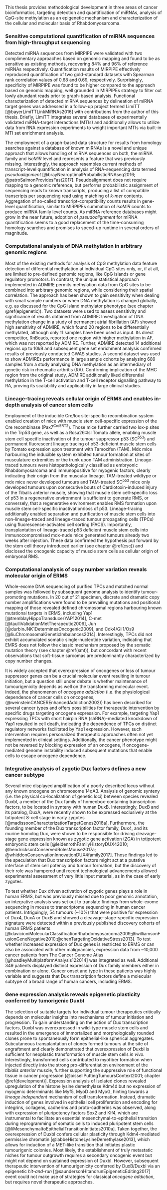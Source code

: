 This thesis provides methodological development in three areas of cancer bioinformatics, targeting detection and quantification of miRNAs, analysis of CpG-site methylation as an epigenetic mechanism and characterization of the cellular and molecular basis of Rhabdomyosarcoma. 

### Sensitive computational quantification of miRNA sequences from high-throughput sequencing

Detected miRNA sequences from MIRPIPE were validated with two complimentary approaches based on genomic mapping and found to be as sensitive as existing methods, recovering 84% and 96% of reference miRNAs respectively. Quantification results of MIRPIPE effectively reproduced quantification of two gold-standard datasets with Spearman rank correlation values of 0.68 and 0.69, respectively. Surprisingly, specificity of MIRPIPE was found to be higher compared to the approach based on genomic mapping, well grounded in MIRPIPEs strategy to filter out lowly abundant reads prior to graph-based analysis. Functional characterization of detected miRNA sequences by delineation of miRNA target genes was addressed in a follow-up project termed LimiTT [@bayerLimiTTLinkMiRNAs2016] with contributions from the author of this thesis. Briefly, LimiTT integrates several databases of experimentally validated miRNA-target interactions (MTIs) and additionally allows to utilize data from RNA expression experiments to weight important MTIs via built-in MTI set enrichment analysis.

The employment of a graph-based data structure for results from homology searches against a database of known miRNAs is a novel and unique approach that allows handling of miRNA sequences on both, the miRNA family and *isoMiR* level and represents a feature that was previously missing. Interestingly, the approach resembles current methods of transcript-level quantification in analysis of RNA-sequencing data termed *pseudoalignment* [@brayNearoptimalProbabilisticRNAseq2016; @patroSalmonProvidesFast2017]. Pseudoalignment does not require mapping to a genomic reference, but performs probabilistic assignment of sequencing reads to known transcripts, producing a list of compatible transcripts per sequencing read using matching of *k-mer* contents. Aggregation of so-called transcript-compatibility counts results in gene-level quantification, similar to MIRPIPEs summation of *isoMiR* counts to produce miRNA family level counts. As miRNA reference databases might grow in the near future, adoption of *pseudoalignment* for miRNA quantification seems to a good replacement of the time-consuming homology searches and promises to speed-up runtime in several orders of magnitude.

### Computational analysis of DNA methylation in arbitrary genomic regions

Most of the existing methods for analysis of CpG methylation data feature detection of differential methylation at individual CpG sites only, or, if at all, are limited to pre-defined genomic regions, like CpG islands or gene regulatory promotors. In contrast, the unique statistical approach implemented in ADMIRE permits methylation data from CpG sites to be combined into arbitrary genomic regions, while considering their spatial correlation. The approach has been shown to gain sensitivity when dealing with small sample numbers or when DNA methylation is changed globally, e.g. as discussed for the CpG island methylator phenotype (see chapter \@ref(epigenetic)). Two datasets were used to assess sensitivity and significance of results obtained from ADMIRE: Investigation of DNA methylation change in a study of permanent atrial fibrillation (AF) showed high sensitivity of ADMIRE, which found 20 regions to be differentially methylated, although only 11 samples have been used as input. Its direct competitor, RnBeads, reported one region with higher methylation in AF, which was not reported by ADMIRE. Further, ADMIRE detected 14 additional regions up to 10kB and subsequent gene set enrichment analysis confirmed results of previously conducted GWAS studies. A second dataset was used to show ADMIREs performance in large sample cohorts by analysing 689 samples from a study analysing DNA methylation as an intermediary of genetic risk in rheumatic arthritis (RA). Confirming implication of the MHC region from the original study, ADMIRE additionally liked differential methylation in the T-cell activation and T-cell receptor signalling pathway to RA, proving its scalability and applicability in large clinical studies.

### Lineage-tracing reveals cellular origin of ERMS and enables in-depth analysis of cancer stem cells

Employment of the inducible Cre/lox site-specific recombination system enabled creation of mice with muscle stem cell-specific expression of the Cre recombinase (Pax7^CreERT2^). Those mice further carried two lox-p sites in the Trp53 gene, as well as a Rosa26::lsl Tomato allele, enabling muscle stem cell specific inactivation of the tumour suppressor p53 (SC^p53^) and permanent fluorescent lineage tracing of p53-deficient muscle stem cells by Tomato expression upon treatment with Tamoxifen (TAM). Mdx mice harbouring the inducible system exhibited tumour formation at sites of musculature extremities or the trunk upon TAM administration. Lineage-traced tumours were histopathologically classified as embryonic Rhabdomyosarcoma and immunopositive for myogenic factors, clearly indicating their origin from the muscular lineage. TAM-treated wildtype or mdx mice never developed tumours and TAM-treated SC^p53^ mice only developed tumours upon consecutive bouts of Cardiotoxin-induced injury of the Tibalis anterior muscle, showing that muscle stem cell-specific loss of p53 in a regenerative environment is sufficient to generate RMS, or conversely, that a regenerative environment enables RMS formation upon muscle stem cell-specific inactivation/loss of p53. Lineage-tracing additionally enabled separation and purification of muscle stem cells into non-lineage-traced and lineage-traced tumour propagating cells (TPCs) using fluorescence-activated cell sorting (FACS). Importantly, transplantation of lineage-traced p53 deficient muscle stem cells into immunocompromised mdx-nude mice generated tumours already two weeks after injection. These data confirmed the hypothesis put forward by the stem cell theory introduced earlier (see chapter \@ref(csc)) and disclosed the oncogenic capacity of muscle stem cells as cellular origin of embryonal RMS. 

### Computational analysis of copy number variation reveals molecular origin of ERMS

Whole-exome DNA sequencing of purified TPCs and matched normal samples was followed by subsequent genome analysis to identify tumour-promoting mutations. In 20 out of 21 specimen, discrete and dramatic copy number amplifications were found to be prevailing mutations and positional mapping of those revealed defined chromosomal regions harbouring known mutational targets in ERMS, including Yap1 [@tremblayHippoTransducerYAP12014], C-met [@taulliValidationMetTherapeutic2006], Jun [@durbinJNK1DeterminesOncogenic2009], and Cdk4/Gli1/Os9 [@liuChromosomalGeneticImbalances2014]. Interestingly, TPCs did not exhibit accumulated somatic single-nucleotide variation, indicating that EMRS does not follow the classic mechanism proposed by the somatic mutation theory (see chapter \@ref(smt)), but concordant with recent observations that soft-tissue sarcomas are predominantly characterized by copy number changes. 

It is widely accepted that overexpression of oncogenes or loss of tumour suppressor genes can be a crucial molecular event resulting in tumour initiation, but a question still under debate is whether maintenance of tumourigenicity depends as well on the transforming molecular event. Indeed, the phenomenon of *oncogene addiction* (i.e. the physiological dependence of cancer cells on oncogenes, (@weinsteinCANCEREnhancedAddiction2002)) has been described for several cancer types and offers possibilities for therapeutic intervention by specific drugs targeting oncogene expression. For example, targeting Yap1 expressing TPCs with short hairpin RNA (shRNA)-mediated knockdown of Yap1 resulted in cell death, indicating the dependence of TPCs on distinct regulatory networks facilitated by Yap1 expression. However, such intervention requires personalized therapeutic approaches often not yet implemented in clinical settings. Additionally, the cancer phenotype might not be reversed by blocking expression of an oncogene, if oncogene-mediated genome instability induced subsequent mutations that enable cells to escape oncogene dependence.

### Integrative analysis of zygotic Dux factors defines a new cancer subtype

Several mice displayed amplification of a poorly described locus without any known oncogene on chromosome 14qA3. Analysis of genomic synteny (i.e. the physical co-localization of genetic loci) between species revealed Duxbl, a member of the Dux family of homeobox-containing transcription factors, to be located in synteny with human DuxB. Interestingly, DuxB and its paralog, DuxA, were recently shown to be expressed exclusively at the totipotent 8-cell stage in early zygotes [@madissoonCharacterizationTargetGenes2016a]. Furthermore, the founding member of the Dux transcription factor family, Dux4, and its murine homolog Dux, were shown to be responsible for driving cleavage-stage gene expression known as zygotic gene activation (ZGA) in totipotent embryonic stem cells [@leidenrothFamilyHistoryDUX42010; @hendricksonConservedRolesMouse2017a; @whiddonConservationInnovationDUX4family2017]. Those findings led to the speculation that Dux transcription factors might act at a putative interface of stem cell potency and tumour formation, but the discovery of their role was hampered until recent technological advancements allowed experimental assessment of very little input material, as in the case of early zygotes.

To test whether Dux driven activation of zygotic genes plays a role in human ERMS, but was previously missed due to poor genomic annotation, an integrative analysis was set out to translate findings from whole-exome sequencing in mouse to transcriptome sequencing in human cancer patients. Intriguingly, 54 tumours (~10%) that were positive for expression of Dux4, DuxA or DuxB and showed a cleavage-stage-specific expression signature were detected within a previously published discovery cohorts of human ERMS patients [@davicioniMolecularClassificationRhabdomyosarcoma2009;@williamsonFusionGeneNegative2010;@chenTargetingOxidativeStress2013]. To test whether increased expression of Dux genes is restricted to ERMS or can also be associated with other malignancies, expression data from ~10,000 cancer patients from The Cancer Genome Atlas [@hoadleyMultiplatformAnalysis122014] was integrated as well. Additional 349 patients displayed distinct expression of Dux family members either in combination or alone. Cancer onset and type in these patients was highly variable and suggests that Dux transcription factors define a molecular subtype of a broad range of human cancers, including ERMS.

### Gene expression analysis reveals epigenetic plasticity conferred by tumorigenic Duxbl

The selection of suitable targets for individual tumour therapeutics critically depends on molecular insights into mechanisms of tumour initiation and progression. To gain understanding on the action of Dux transcription factors, Duxbl was overexpressed in wild-type muscle stem cells and resulted in the emergence of immortalized and morphologically rounded clones prone to spontaneously form epithelial-like spherical aggregates. Subcutaneous transplantation of clones formed tumours at the site of engraftment and clearly demonstrated that overexpression of Duxbl is sufficient for neoplastic transformation of muscle stem cells *in vivo*. Interestingly, transformed cells contributed to myofiber formation when injected directly into the strong pro-differentiation environment of the *tibialis anterior* muscle, further supporting the suppressive role of functional tissue in cancer progression [@bissellPuttingTumoursContext2001; chapter \@ref(development)]. Expression analysis of isolated clones revealed upregulation of the histone lysine demethylase Kdm4d but no expression of myogenic determinants like Myf5, MyoD and MyoG, hinting towards a *lineage independent* mechanism of cell transformation. Instead, dramatic induction of genes involved in epithelial cell proliferation and encoding for integrins, collagens, cadherins and proto-cadherins was observed, along with expression of pluripotency factors Sox2 and Klf4, which are instrumental to facilitate an essential mesenchymal-to-epithelial transition during reprogramming of somatic cells to induced pluripotent stem cells [@liMesenchymaltoEpithelialTransitionInitiates2010a]. Taken together, the overexpression of Duxbl confers cellular plasticity through Kdm4-mediated permissive chromatin [@labbeHistoneLysineDemethylase2013], which allows for induction of a MET-like transition that initiates plastic tumourigenic colonies. Most likely, the establishment of truly metastatic niches for tumour outgrowth requires a secondary oncogenic event but might not depend on sustained expression of Duxbl. However, subsequent therapeutic intervention of tumourigenicity conferred by DuxB/Duxbl via an epigenetic *hit-and-run* [@saundersonHitandrunEpigeneticEditing2017] event could not make use of strategies for classical *oncogene addiction*, but requires novel therapeutic approaches.
